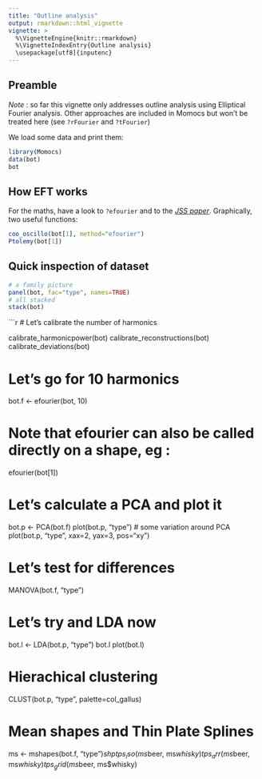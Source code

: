 ```yaml
---
title: "Outline analysis"
output: rmarkdown::html_vignette
vignette: >
  %\VignetteEngine{knitr::rmarkdown}
  %\VignetteIndexEntry{Outline analysis}
  \usepackage[utf8]{inputenc}
---
```

## Preamble
*Note* : so far this vignette only addresses outline analysis using Elliptical Fourier analysis. Other approaches are included in Momocs but won't be treated here (see `?rFourier` and `?tFourier`)

We load some data and print them:
```r
library(Momocs)
data(bot)
bot
```

## How EFT works
For the maths, have a look to `?efourier` and to the [*JSS paper*](http://www.jstatsoft.org/v56/i13). Graphically, two useful functions:
```r
coo_oscillo(bot[1], method="efourier")
Ptolemy(bot[1])
```

## Quick inspection of dataset
```r
# a family picture
panel(bot, fac="type", names=TRUE)
# all stacked
stack(bot)
````

```r
# Let's calibrate the number of harmonics

calibrate_harmonicpower(bot)
calibrate_reconstructions(bot)
calibrate_deviations(bot)

# Let's go for 10 harmonics
bot.f <- efourier(bot, 10)

# Note that efourier can also be called directly on a shape, eg :
efourier(bot[1])

# Let's calculate a PCA and plot it
bot.p <- PCA(bot.f)
plot(bot.p, "type")
# some variation around PCA
plot(bot.p, "type", xax=2, yax=3, pos="xy")

# Let's test for differences
MANOVA(bot.f, "type")

# Let's try and LDA now
bot.l <- LDA(bot.p, "type")
bot.l
plot(bot.l)

# Hierachical clustering
CLUST(bot.p, "type", palette=col_gallus)

# Mean shapes and Thin Plate Splines
ms <- mshapes(bot.f, "type")$shp
tps_iso(ms$beer, ms$whisky)
tps_arr(ms$beer, ms$whisky)
tps_grid(ms$beer, ms$whisky)


